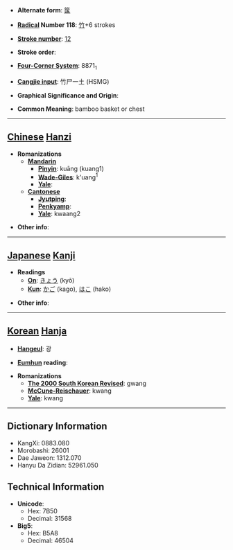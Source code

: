 * '''Alternate form''': [[筺]]

* '''[[Wiktionary:Chinese radical index| Radical]] Number 118''': [[Wiktionary:Chinese radical index 竹|竹]]+6 strokes

* '''[[Wiktionary:Chinese total strokes index|Stroke number]]''': [[Wiktionary:Chinese total strokes index 12|12]]

* '''Stroke order''': 

* '''[[Wiktionary:Chinese four corner index|Four-Corner System]]''': 8871<sub>1</sub>

* '''[[Wiktionary:Chinese Cangjie index|Cangjie input]]''': 竹尸一土 (HSMG)

* '''Graphical Significance and Origin''': 

* '''Common Meaning''': bamboo basket or chest

----

== [[Chinese]] [[Hanzi]] ==

* '''Romanizations'''
** '''[[Mandarin]]'''
*** '''[[Pinyin]]''': kuāng (kuang1)
*** '''[[Wade-Giles]]''': k'uang<sup>1</sup>
*** '''[[Yale]]''': 
** '''[[Cantonese]]'''
*** '''[[Jyutping]]''':
*** '''[[Penkyamp]]''': 
*** '''[[Yale]]''': kwaang2

* '''Other info''': 

----

== [[Japanese]] [[Kanji]] ==

* '''Readings'''
** '''[[On]]''': [[きょう]] (kyō)
** '''[[Kun]]''': [[かご]] (kago), [[はこ]] (hako)

* '''Other info''':  

----

== [[Korean]] [[Hanja]] ==

* '''[[Hangeul]]''': 광

* '''[[Eumhun]] reading''': 

* '''Romanizations'''
** '''[[The 2000 South Korean Revised Romanization|The 2000 South Korean Revised]]''': gwang
** '''[[McCune-Reischauer]]''': kwang
** '''[[Yale]]''': kwang

----

== Dictionary Information ==

* KangXi: 0883.080
* Morobashi: 26001
* Dae Jaweon: 1312.070
* Hanyu Da Zidian: 52961.050

== Technical Information ==

* '''Unicode''':
** Hex: 7B50
** Decimal: 31568
* '''Big5''':
** Hex: B5A8
** Decimal: 46504